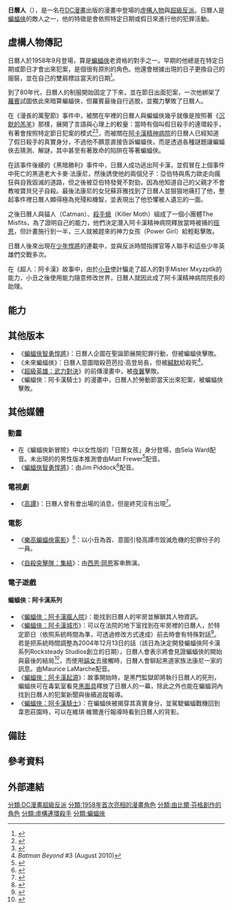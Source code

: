 {{NoteTA
|G1=美國漫畫
|G2=Movie
|G3=Show
|1=zh-cn:哥谭;zh-tw:高譚; zh-hk:葛咸;
|2=zh-tw:阿卡漢;zh-cn:阿卡姆;
}}
{{Superherobox|
image=
|caption=
|real_name=朱利安·葛雷格里·戴（Julian Gregory Day）
|publisher=[[DC漫畫|DC漫畫]]
|character_name=日曆人<br>Calendar Man
|debut=《[[偵探漫畫|偵探漫畫]]》 #259 (1958年9月)
|creators=[[比爾·芬格|比爾·芬格]]<br>Sheldon Moldoff
|alliances=The Misfits
|aliases= 日曆殺手
|powers= 天才級智力<br>對日曆有特別的執著<br>成功的發明家<br>具備一定的格鬥搏擊技巧<br>專業的操縱者<br>身體能依據不同的日期改變年齡狀態
|}}
'''日曆人'''（{{lang-en|Calendar Man}}），是一名在[[DC漫畫|DC漫畫]]出版的漫畫中登場的[[虛構人物|虛構人物]]與[[超級反派|超級反派]]。日曆人是[[蝙蝠俠|蝙蝠俠]]的敵人之一，他的特徵是會依照特定日期或假日來進行他的犯罪活動。

==虛構人物傳記==
日曆人於1958年9月登場，算是[[蝙蝠俠|蝙蝠俠]]老資格的對手之一。早期的他總是在特定日期或節日才會出來犯案，是個很有原則的角色。他還會根據出現的日子更換自己的服裝，並在自己的雙肩標註當天的日期<ref name="dc-ency">{{Cite book|last= Wallace|first = Daniel|contribution = Calendar Man|editor-last = Dougall|editor-first= Alastair|title= The DC Comics Encyclopedia|url= https://archive.org/details/dccomicsencyclop0000unse|page= [https://archive.org/details/dccomicsencyclop0000unse/page/65 65]|publisher= [[Dorling_Kindersley|Dorling Kindersley]]|place= New York|year= 2008|isbn = 0-7566-4119-5|oclc = 213309017}}</ref>。

到了80年代，日曆人的制服開始固定了下來，並在節日出面犯案，一次他綁架了[[羅賓_(漫畫)|羅賓]]試圖依此來暗算蝙蝠俠，但羅賓最後自行逃脫，並獨力擊敗了日曆人。

在《漫長的萬聖節》事件中，被關在牢裡的日曆人與蝙蝠俠幾乎就像是按照著《[[沉默的羔羊_(小說)|沉默的羔羊]]》那樣，展開了言語與心理上的較量：當時有個叫假日殺手的連環殺手，有著會按照特定節日犯案的模式<ref>{{cite web|url=http://www.ign.com/articles/2005/06/03/the-best-worst-batman-villains|title=The Best & Worst Batman Villains|work=ign.com|access-date=2017-02-09|archive-date=2021-01-26|archive-url=https://web.archive.org/web/20210126203712/https://www.ign.com/articles/2005/06/03/the-best-worst-batman-villains|dead-url=no}}</ref><ref>{{cite web|url=http://screenrant.com/batman-movie-villains-list-discussion-scott-176844/8/ |title=15 Batman Villains That Deserve Their Movie Due |work=screenrant.com |deadurl=yes |archiveurl=https://web.archive.org/web/20150718061433/http://screenrant.com/batman-movie-villains-list-discussion-scott-176844/8/ |archivedate=2015-07-18 }}</ref>，而被關在[[阿卡漢精神病院|阿卡漢精神病院]]的日曆人已經知道了假日殺手的真實身分，不過他不願意直接告訴蝙蝠俠，而是透過各種謎題讓蝙蝠俠去猜測、解謎，其中甚至有著致命的陷阱在等著蝙蝠俠。

在該事件後續的《黑暗勝利》事件中，日曆人成功逃出阿卡漢，並假冒在上個事件中死亡的黑道老大卡麥·法康尼，然後誘使他的兩個兒子：亞伯特與馬力歐走向瘋狂與自我毀滅的道路，但之後被亞伯特發覺不對勁，因為他知道自己的父親才不會教唆寶貝兒子自殺。最後法康尼的女兒蘇菲雅找到了日曆人並狠狠地痛打了他，整起事件裡日曆人顯得極為兇殘和機智，並表現出了他恐懼被人遺忘的一面。

之後日曆人與貓人（Catman）、[[殺手蛾|殺手蛾]]（Killer Moth）組成了一個小團體The Misfits，為了證明自己的能力，他們決定潛入阿卡漢精神病院釋放當時被捕的[[班恩|班恩]]，但計畫施行到一半，三人就被趕來的神力女孩（Power Girl）給輕鬆擊敗。

日曆人後來出現在[[少年悍將|少年悍將]]的連載中，並與反派時間指揮官等人聯手和這些少年英雄們交戰多次。

在《超人：阿卡漢》故事中，由於[[小丑_(漫畫)|小丑]]使計騙走了超人的對手Mister Mxyzptlk的能力，小丑之後使用能力隨意修改世界，日曆人就因此成了阿卡漢精神病院院長的助理。

==能力==

==其他版本==
*《[[蝙蝠俠智勇悍將|蝙蝠俠智勇悍將]]》：日曆人企圖在聖誕節展開犯罪行動，但被蝙蝠俠擊敗。
*《未來蝙蝠俠》：日曆人意圖暗殺芭芭拉·高登局長，但被[[緘默_(DC漫畫)|緘默]]給殺死<ref>''Batman Beyond'' #3 (August 2010)</ref>。
*《[[超級英雄：武力對決|超級英雄：武力對決]]》的前傳漫畫中，被[[夜翼_(DC漫畫)|夜翼]]擊敗。
*《蝙蝠俠：阿卡漢騎士》的漫畫中，日曆人於勞動節當天出來犯案，被蝙蝠俠擊敗。

==其他媒體==
===動畫===
*在《蝙蝠俠新冒險》中以女性版的「日曆女孩」身分登場，由Sela Ward配音。未出現的的男性版本推測會由Matt Frewer<ref>{{Cite web |url=http://www.worldsfinestonline.com/WF/sections/backstage/unused/batman/calendar.php |title=存档副本 |access-date=2017-02-09 |archive-date=2018-05-25 |archive-url=https://web.archive.org/web/20180525160257/http://www.worldsfinestonline.com/WF/sections/backstage/unused/batman/calendar.php |dead-url=no }}</ref>配音。
*《[[蝙蝠俠智勇悍將|蝙蝠俠智勇悍將]]》：由Jim Piddock<ref>{{cite web |url=http://www.collider.com/entertainment/interviews/article.asp/aid/8890/tcid/1 |title=Interview |publisher=Collider.com |date=2008-08-18 |accessdate=2010-12-29 |archive-url=https://www.webcitation.org/6DdiHjHzC?url=http://collider.com/entertainment/interviews/article.asp/aid/8890/tcid/1 |archive-date=2013-01-13 |dead-url=yes }}</ref>配音。

===電視劇===
*《[[高譚市_(電視劇)|高譚]]》：日曆人曾有會出場的消息，但是終究沒有出現<ref>{{cite web|url=http://comicbook.com/2015/07/12/gotham-producers-discuss-jokers-role-mr-freeze-for-season-2/|title=Gotham Producers Discuss Joker's Role & Mr. Freeze For Season 2|publisher=Comic Book|last=Steinbeiser|first=Andrew|date=July 11, 2015|accessdate=2017-02-09|archive-date=2015-07-16|archive-url=https://web.archive.org/web/20150716011920/http://comicbook.com/2015/07/12/gotham-producers-discuss-jokers-role-mr-freeze-for-season-2/|dead-url=yes}}</ref>。

===電影===
*《[[樂高蝙蝠俠電影|樂高蝙蝠俠電影]]》<ref>{{Cite web |url=http://comicbook.com/dc/2016/12/12/new-lego-batman-movie-tv-spot-features-gentlemen-ghost-calendar-/ |title=存档副本 |access-date=2017-02-09 |archive-date=2019-12-03 |archive-url=https://web.archive.org/web/20191203175842/https://comicbook.com/dc/2016/12/12/new-lego-batman-movie-tv-spot-features-gentlemen-ghost-calendar-/ |dead-url=no }}</ref>：以小丑為首、意圖引發高譚市毀滅危機的犯罪份子的一員。

*《[[自殺突擊隊：集結|自殺突擊隊：集結]]》：由[[西恩·岡恩|西恩·岡恩]]客串飾演。

===電子遊戲===
====蝙蝠俠：阿卡漢系列====
{{main article|蝙蝠俠：阿卡漢}}
*《[[蝙蝠俠：阿卡漢瘋人院|蝙蝠俠：阿卡漢瘋人院]]》：能找到日曆人的牢房並解鎖其人物資訊。
*《[[蝙蝠俠：阿卡漢城市|蝙蝠俠：阿卡漢城市]]》：可以在法院的地下室找到在牢房裡的日曆人，於特定節日{{noteTag|1=[[新年|新年]]、[[情人節|情人節]]、[[聖派翠克節|聖派翠克節]]、[[愚人節|愚人節]]、[[母親節|母親節]]、美國[[父親節|父親節]]、[[美國獨立日|美國獨立日]]、聖洛克聖人日、美國[[勞動節|勞動節]]、[[萬聖節|萬聖節]]、[[感恩節|感恩節]]、[[聖誕節|聖誕節]]}}（依照系統時間為準，可透過修改方式達成）前去時會有特殊對話<ref>{{cite web|author= |url=http://www.comicsalliance.com/2011/07/27/arkham-city-game-demo/ |title=ComicsAlliance Tests Out the ‘Batman: Arkham City’ Video Game |publisher=Comicsalliance.com |date= |accessdate=2016-09-24 |deadurl=yes |archiveurl=https://web.archive.org/web/20121229194955/http://www.comicsalliance.com/2011/07/27/arkham-city-game-demo/ |archivedate=2012-12-29 }}</ref>。若是把系統時間調整為2004年12月13日的話（該日為決定開發蝙蝠俠阿卡漢系列Rocksteady Studios創立的日期），日曆人會表示將會見證蝙蝠俠的開始與最後的結局<ref>{{cite web |url=http://kotaku.com/it-took-three-years-for-people-to-find-this-arkham-city-1659690785 |title=It Took Three Years For People To Find This Arkham City Easter Egg |author=Hernandez, Patricia |date=November 17, 2014 |website=[[Kotaku|Kotaku]] |publisher= |access-date=July 8, 2015 |quote="Turns out, if you set your PC to the date December 13th, 2004, you trigger special Calendar Man dialogue—which you can see in the clip above. The date seems random, but players speculate that it's tied to a very special date. That's the year that the developer behind the game, Rocksteady, was founded after all." |archive-date=2021-01-22 |archive-url=https://web.archive.org/web/20210122013153/https://kotaku.com/it-took-three-years-for-people-to-find-this-arkham-city-1659690785 |dead-url=no }}</ref>，而使用[[貓女|貓女]]去接觸時，日曆人會聊起黑道家族法康尼一家的訊息。由Maurice LaMarche配音。
*《[[蝙蝠俠：阿卡漢起源|蝙蝠俠：阿卡漢起源]]》：故事開始時，是黑門監獄即將執行日曆人的死刑，蝙蝠俠可在毒氣室看見[[黑面具|黑面具]]釋放了日曆人的一幕，除此之外也能在蝙蝠洞內找到日曆人的犯案新聞與後續追蹤報導。
*《[[蝙蝠俠：阿卡漢騎士|蝙蝠俠：阿卡漢騎士]]》：在蝙蝠俠被揭穿其真實身分，並駕駛蝙蝠戰機回到韋恩莊園時，可以在維琪·維爾進行報導時看到日曆人的背影。

== 備註 ==
{{noteFoot}}

==參考資料==
{{REFLIST|3}}

==外部連結==

{{蝙蝠俠登場角色}}
{{DEFAULTSORT:Calendar Man}}
[[分類:DC漫畫超級反派|分類:DC漫畫超級反派]]
[[分類:1958年首次亮相的漫畫角色|分類:1958年首次亮相的漫畫角色]]
[[分類:由比爾·芬格創作的角色|分類:由比爾·芬格創作的角色]]
[[分類:虛構連環殺手|分類:虛構連環殺手]]
[[分類:蝙蝠俠|分類:蝙蝠俠]]